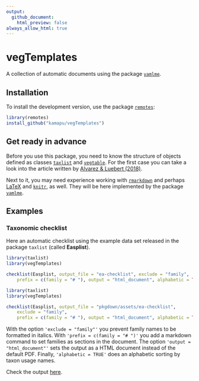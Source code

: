 ```yaml
---
output:
  github_document:
    html_preview: false
always_allow_html: true
---
```


# vegTemplates

A collection of automatic documents using the package
[`yamlme`](https://github.com/kamapu/yamlme/).

## Installation

To install the development version, use the package
[`remotes`](https://remotes.r-lib.org/):

```r
library(remotes)
install_github("kamapu/vegTemplates")
```

## Get ready in advance

Before you use this package, you need to know the structure of objects defined
as classes [`taxlist`](https://docs.ropensci.org/taxlist/) and
[`vegtable`](https://github.com/kamapu/vegtable/).
For the first case you can take a look into the article written by [Alvarez &
Luebert (2018)](https://doi.org/10.3897/bdj.6.e23635).

Next to it, you may need experience working with
[`rmarkdown`](https://rmarkdown.rstudio.com/) and perhaps
[LaTeX](https://latex.org/) and [`knitr`](https://yihui.org/knitr/), as well.
They will be here implemented by the package
[`yamlme`](https://kamapu.github.io/rpkg/yamlme/).

## Examples

### Taxonomic checklist

Here an automatic checklist using the example data set released in the package
`taxlist` (called **Easplist**).

```r
library(taxlist)
library(vegTemplates)

checklist(Easplist, output_file = "ea-checklist", exclude = "family",
    prefix = c(family = "# "), output = "html_document", alphabetic = TRUE)
```

```r
library(taxlist)
library(vegTemplates)

checklist(Easplist, output_file = "pkgdown/assets/ea-checklist",
    exclude = "family",
    prefix = c(family = "# "), output = "html_document", alphabetic = TRUE)
```

With the option `'exclude = "family"'` you prevent family names to be
formatted in italics.
With `'prefix = c(family = "# ")'` you add a markdown command
to set families as sections in the document.
The option `'output = "html_document"'` sets the output as a HTML
document instead of the default PDF.
Finally, `'alphabetic = TRUE'` does an alphabetic sorting by taxon usage
names.

Check the output
[here](ea-checklist.html).
